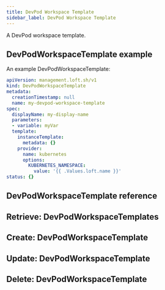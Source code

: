 ```yaml
---
title: DevPod Workspace Template
sidebar_label: DevPod Workspace Template
---
```


A DevPod workspace template.

## DevPodWorkspaceTemplate example

An example DevPodWorkspaceTemplate:
```yaml
apiVersion: management.loft.sh/v1
kind: DevPodWorkspaceTemplate
metadata:
  creationTimestamp: null
  name: my-devpod-workspace-template
spec:
  displayName: my-display-name
  parameters:
  - variable: myVar
  template:
    instanceTemplate:
      metadata: {}
    provider:
      name: kubernetes
      options:
        KUBERNETES_NAMESPACE:
          value: '{{ .Values.loft.name }}'
status: {}

```

## DevPodWorkspaceTemplate reference

<Reference />

## Retrieve: DevPodWorkspaceTemplates

<Retrieve />

## Create: DevPodWorkspaceTemplate

<Create />

## Update: DevPodWorkspaceTemplate

<Update />

## Delete: DevPodWorkspaceTemplate

<Delete />


